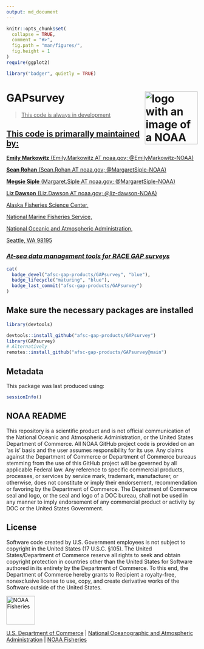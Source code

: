 ```yaml
---
output: md_document
---
```


<!-- README.md is generated from README.Rmd. Please edit that file -->

```r
knitr::opts_chunk$set(
  collapse = TRUE,
  comment = "#>",
  fig.path = "man/figures/",
  fig.height = 1
)
require(ggplot2)
```

```r
library("badger", quietly = TRUE)
```

# GAPsurvey <a href={https://afsc-gap-products.github.io/GAPsurvey}><img src="man/figures/logo.png" align="right" width=139 height=139 alt="logo with an image of a NOAA Fisheries report" />

> This code is always in development

## This code is primarally maintained by: 

**Emily Markowitz** (Emily.Markowitz AT noaa.gov; @EmilyMarkowitz-NOAA)

**Sean Rohan** (Sean.Rohan AT noaa.gov; @MargaretSiple-NOAA)

**Megsie Siple** (Margaret.Siple AT noaa.gov; @MargaretSiple-NOAA)

**Liz Dawson** (Liz.Dawson AT noaa.gov; @liz-dawson-NOAA)

Alaska Fisheries Science Center, 

National Marine Fisheries Service, 

National Oceanic and Atmospheric Administration,

Seattle, WA 98195

### *At-sea data management tools for RACE GAP surveys*


```r
cat(
  badge_devel("afsc-gap-products/GAPsurvey", "blue"),
  badge_lifecycle("maturing", "blue"),
  badge_last_commit("afsc-gap-products/GAPsurvey")
)
```

## Make sure the necessary packages are installed
	
```r
library(devtools)

devtools::install_github("afsc-gap-products/GAPsurvey")
library(GAPsurvey)
# Alternatively
remotes::install_github("afsc-gap-products/GAPsurvey@main")
```

## Metadata

This package was last produced using: 

```r
sessionInfo()
```

## NOAA README

This repository is a scientific product and is not official communication of the National Oceanic and Atmospheric Administration, or the United States Department of Commerce. All NOAA GitHub project code is provided on an ‘as is’ basis and the user assumes responsibility for its use. Any claims against the Department of Commerce or Department of Commerce bureaus stemming from the use of this GitHub project will be governed by all applicable Federal law. Any reference to specific commercial products, processes, or services by service mark, trademark, manufacturer, or otherwise, does not constitute or imply their endorsement, recommendation or favoring by the Department of Commerce. The Department of Commerce seal and logo, or the seal and logo of a DOC bureau, shall not be used in any manner to imply endorsement of any commercial product or activity by DOC or the United States Government.

## License

Software code created by U.S. Government employees is not subject to copyright in the United States (17 U.S.C. §105). The United States/Department of Commerce reserve all rights to seek and obtain copyright protection in countries other than the United States for Software authored in its entirety by the Department of Commerce. To this end, the Department of Commerce hereby grants to Recipient a royalty-free, nonexclusive license to use, copy, and create derivative works of the Software outside of the United States.


<img src="https://raw.githubusercontent.com/nmfs-general-modeling-tools/nmfspalette/main/man/figures/noaa-fisheries-rgb-2line-horizontal-small.png" height="75" alt="NOAA Fisheries">

[U.S. Department of Commerce](https://www.commerce.gov/) | [National
Oceanographic and Atmospheric Administration](https://www.noaa.gov) |
[NOAA Fisheries](https://www.fisheries.noaa.gov/)
